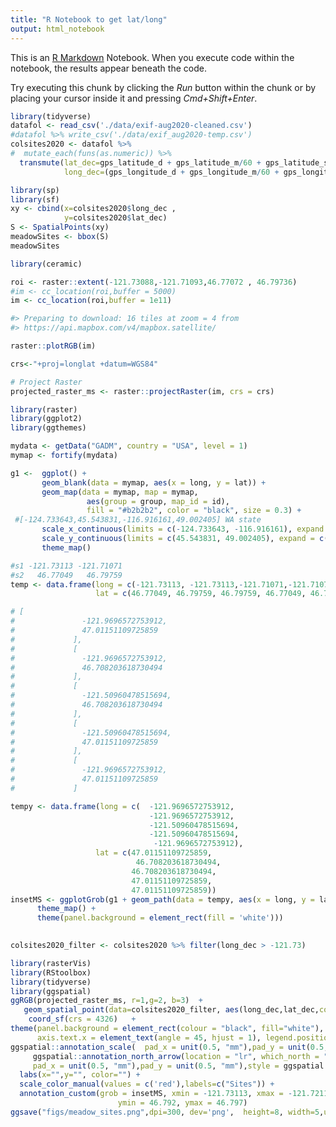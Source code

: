 ```yaml
---
title: "R Notebook to get lat/long"
output: html_notebook
---
```


This is an [R Markdown](http://rmarkdown.rstudio.com) Notebook. When you execute code within the notebook, the results appear beneath the code. 

Try executing this chunk by clicking the *Run* button within the chunk or by placing your cursor inside it and pressing *Cmd+Shift+Enter*. 

```r
library(tidyverse)
datafol <- read_csv('./data/exif-aug2020-cleaned.csv')
#datafol %>% write_csv('./data/exif_aug2020-temp.csv')
colsites2020 <- datafol %>% 
#  mutate_each(funs(as.numeric)) %>%
  transmute(lat_dec=gps_latitude_d + gps_latitude_m/60 + gps_latitude_s/60^2,
            long_dec=(gps_longitude_d + gps_longitude_m/60 + gps_longitude_s/60^2) * -1) %>% as.data.frame()
```

```r
library(sp)
library(sf)
xy <- cbind(x=colsites2020$long_dec , 
            y=colsites2020$lat_dec)
S <- SpatialPoints(xy)
meadowSites <- bbox(S)
meadowSites
```

```r
library(ceramic)

roi <- raster::extent(-121.73088,-121.71093,46.77072 , 46.79736)
#im <- cc_location(roi,buffer = 5000)
im <- cc_location(roi,buffer = 1e11)

#> Preparing to download: 16 tiles at zoom = 4 from 
#> https://api.mapbox.com/v4/mapbox.satellite/

raster::plotRGB(im)

crs<-"+proj=longlat +datum=WGS84"

# Project Raster
projected_raster_ms <- raster::projectRaster(im, crs = crs)

```

```r
library(raster)
library(ggplot2)
library(ggthemes)

mydata <- getData("GADM", country = "USA", level = 1)
mymap <- fortify(mydata)

g1 <-  ggplot() +
       geom_blank(data = mymap, aes(x = long, y = lat)) +
       geom_map(data = mymap, map = mymap,
                 aes(group = group, map_id = id),
                 fill = "#b2b2b2", color = "black", size = 0.3) +
 #[-124.733643,45.543831,-116.916161,49.002405] WA state
       scale_x_continuous(limits = c(-124.733643, -116.916161), expand = c(0, 0)) +
       scale_y_continuous(limits = c(45.543831, 49.002405), expand = c(0, 0)) +
       theme_map()

#s1 -121.73113 -121.71071
#s2   46.77049   46.79759
temp <- data.frame(long = c(-121.73113, -121.73113,-121.71071,-121.71071, -121.73113),
                   lat = c(46.77049, 46.79759, 46.79759, 46.77049, 46.77049))

# [
#               -121.9696572753912,
#               47.01151109725859
#             ],
#             [
#               -121.9696572753912,
#               46.708203618730494
#             ],
#             [
#               -121.50960478515694,
#               46.708203618730494
#             ],
#             [
#               -121.50960478515694,
#               47.01151109725859
#             ],
#             [
#               -121.9696572753912,
#               47.01151109725859
#             ]

tempy <- data.frame(long = c(  -121.9696572753912, 
                               -121.9696572753912,
                               -121.50960478515694,
                               -121.50960478515694,
                                -121.9696572753912),
                   lat = c(47.01151109725859,
                            46.708203618730494, 
                           46.708203618730494,
                           47.01151109725859,
                           47.01151109725859))
insetMS <- ggplotGrob(g1 + geom_path(data = tempy, aes(x = long, y = lat), color="blue", size = 2) +  coord_map("polyconic") +
      theme_map() +
      theme(panel.background = element_rect(fill = 'white')))
  

```
```r

colsites2020_filter <- colsites2020 %>% filter(long_dec > -121.73)
```

```r
library(rasterVis)
library(RStoolbox)
library(tidyverse)
library(ggspatial)
ggRGB(projected_raster_ms, r=1,g=2, b=3)  +  
   geom_spatial_point(data=colsites2020_filter, aes(long_dec,lat_dec,color='red')) +
    coord_sf(crs = 4326)   +
theme(panel.background = element_rect(colour = "black", fill="white"),
      axis.text.x = element_text(angle = 45, hjust = 1), legend.position = "none") +
ggspatial::annotation_scale(  pad_x = unit(0.5, "mm"),pad_y = unit(0.5, "mm"),location = "bl", width_hint = 0.5)+
     ggspatial::annotation_north_arrow(location = "lr", which_north = "true", 
     pad_x = unit(0.5, "mm"),pad_y = unit(0.5, "mm"),style = ggspatial::north_arrow_fancy_orienteering) +
  labs(x="",y="", color="") +
  scale_color_manual(values = c('red'),labels=c("Sites")) +
  annotation_custom(grob = insetMS, xmin = -121.73113, xmax = -121.7211,
                        ymin = 46.792, ymax = 46.797)
ggsave("figs/meadow_sites.png",dpi=300, dev='png',  height=8, width=5,units="in")
        
```